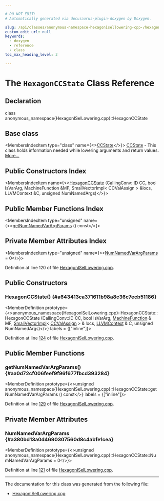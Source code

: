 ```yaml
---

# DO NOT EDIT!
# Automatically generated via docusaurus-plugin-doxygen by Doxygen.

slug: /api/classes/anonymous-namespace-hexagonisellowering-cpp-/hexagonccstate
custom_edit_url: null
keywords:
  - doxygen
  - reference
  - class
toc_max_heading_level: 3

---
```





# The `HexagonCCState` Class Reference

<DoxygenPage pluginConfig={pluginConfig}>



## Declaration

<CodeBlock>class anonymous_namespace{HexagonISelLowering.cpp}::HexagonCCState</CodeBlock>

## Base class

<MembersIndex>

<MembersIndexItem
  type="class"
  name={<><a href="/docs/api/classes/llvm/ccstate">CCState</a></>}>
<a href="/docs/api/classes/llvm/ccstate">CCState</a> - This class holds information needed while lowering arguments and return values. <a href="/docs/api/classes/llvm/ccstate/#details">More...</a>
</MembersIndexItem>

</MembersIndex>

## Public Constructors Index

<MembersIndex>

<MembersIndexItem
  name={<><a href="#a643413ca371611b98a8c36c7ecb51186">HexagonCCState</a> (CallingConv::ID CC, bool IsVarArg, MachineFunction &amp;MF, SmallVectorImpl&lt; CCValAssign &gt; &amp;locs, LLVMContext &amp;C, unsigned NumNamedArgs)</>}>
</MembersIndexItem>

</MembersIndex>

## Public Member Functions Index

<MembersIndex>

<MembersIndexItem
  type="unsigned"
  name={<><a href="#aa0d72cf006feef9f96f677fbcd393284">getNumNamedVarArgParams</a> () const</>}>
</MembersIndexItem>

</MembersIndex>

## Private Member Attributes Index

<MembersIndex>

<MembersIndexItem
  type="unsigned"
  name={<><a href="#a380bd13a0d4690307560d8c4abfe1cea">NumNamedVarArgParams</a> = 0</>}>
</MembersIndexItem>

</MembersIndex>


Definition at line 120 of file <a href="/docs/api/files/lib/lib/target/lib/target/hexagon/hexagonisellowering-cpp">HexagonISelLowering.cpp</a>.

<SectionDefinition>

## Public Constructors

### HexagonCCState() {#a643413ca371611b98a8c36c7ecb51186}

<MemberDefinition
  prototype={<>anonymous&#95;namespace&#123;HexagonISelLowering.cpp&#125;::HexagonCCState::HexagonCCState (CallingConv::ID CC, bool IsVarArg, <a href="/docs/api/classes/llvm/machinefunction">MachineFunction</a> &amp; MF, <a href="/docs/api/classes/llvm/smallvectorimpl">SmallVectorImpl</a>&lt; <a href="/docs/api/classes/llvm/ccvalassign">CCValAssign</a> &gt; &amp; locs, <a href="/docs/api/classes/llvm/llvmcontext">LLVMContext</a> &amp; C, unsigned NumNamedArgs)</>}
  labels = {["inline"]}>

Definition at line <a href="/docs/api/files/lib/lib/target/lib/target/hexagon/hexagonisellowering-cpp/#l00124">124</a> of file <a href="/docs/api/files/lib/lib/target/lib/target/hexagon/hexagonisellowering-cpp">HexagonISelLowering.cpp</a>.
</MemberDefinition>

</SectionDefinition>

<SectionDefinition>

## Public Member Functions

### getNumNamedVarArgParams() {#aa0d72cf006feef9f96f677fbcd393284}

<MemberDefinition
  prototype={<>unsigned anonymous&#95;namespace&#123;HexagonISelLowering.cpp&#125;::HexagonCCState::getNumNamedVarArgParams () const</>}
  labels = {["inline"]}>

Definition at line <a href="/docs/api/files/lib/lib/target/lib/target/hexagon/hexagonisellowering-cpp/#l00129">129</a> of file <a href="/docs/api/files/lib/lib/target/lib/target/hexagon/hexagonisellowering-cpp">HexagonISelLowering.cpp</a>.
</MemberDefinition>

</SectionDefinition>

<SectionDefinition>

## Private Member Attributes

### NumNamedVarArgParams {#a380bd13a0d4690307560d8c4abfe1cea}

<MemberDefinition
  prototype={<>unsigned anonymous&#95;namespace&#123;HexagonISelLowering.cpp&#125;::HexagonCCState::NumNamedVarArgParams = 0</>}>

Definition at line <a href="/docs/api/files/lib/lib/target/lib/target/hexagon/hexagonisellowering-cpp/#l00121">121</a> of file <a href="/docs/api/files/lib/lib/target/lib/target/hexagon/hexagonisellowering-cpp">HexagonISelLowering.cpp</a>.
</MemberDefinition>

</SectionDefinition>

<hr/>

The documentation for this class was generated from the following file:

<ul>
<li><a href="/docs/api/files/lib/lib/target/lib/target/hexagon/hexagonisellowering-cpp">HexagonISelLowering.cpp</a></li>
</ul>

</DoxygenPage>
